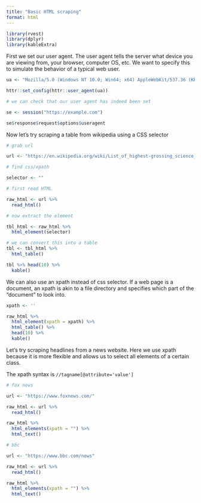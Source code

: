 ---
title: "Basic HTML scraping"
format: html
---

```{r}

library(rvest)
library(dplyr)
library(kableExtra)

```

First we set our user agent. The user agent tells the server what device you are viewing from, your browser, computer OS, etc. We want to specify this to simulate the behavior of a typical web user.

```{r}

ua <- "Mozilla/5.0 (Windows NT 10.0; Win64; x64) AppleWebKit/537.36 (KHTML, like Gecko) Chrome/109.0.0.0 Safari/537.36"

httr::set_config(httr::user_agent(ua))

# we can check that our user agent has indeed been set

se <- session("https://example.com")

se$response$request$options$useragent

```

Now let's try scraping a table from wikipedia using a CSS selector

```{r}

# grab url

url <- "https://en.wikipedia.org/wiki/List_of_highest-grossing_science_fiction_films"

# find css/xpath

selector <- ""

# first read HTML

raw_html <- url %>% 
  read_html() 

# now extract the element

tbl_html <- raw_html %>% 
  html_element(selector) 

# we can convert this into a table
tbl <- tbl_html %>% 
  html_table()

tbl %>% head(10) %>% 
  kable()

```

We can also use an xpath instead of css selector. If a web page is a document, an xpath is akin to a file directory and specifies which part of the "document" to look into.

```{r}

xpath <- ''

raw_html %>% 
  html_element(xpath = xpath) %>% 
  html_table() %>% 
  head(10) %>% 
  kable()

```

Let's try scraping headlines from a news website. Here we use xpath because it is more flexible and allows us to select all elements of a certain class.

The xpath syntax is `//tagname[@attribute='value']`

```{r}

# fox news

url <- "https://www.foxnews.com/"

raw_html <- url %>% 
  read_html()

raw_html %>% 
  html_elements(xpath = "") %>% 
  html_text()

# bbc

url <- "https://www.bbc.com/news"

raw_html <- url %>% 
  read_html()

raw_html %>% 
  html_elements(xpath = "") %>% 
  html_text()


```
